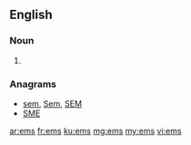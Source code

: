 {{also|Ems}}
==English==

===Noun===
{{head|en|plural}}

# {{plural of|em|lang=en|nocat=1}}

===Anagrams===
* [[sem#English|sem]], [[Sem#English|Sem]], [[SEM#English|SEM]]
* [[SME#English|SME]]

[[ar:ems]]
[[fr:ems]]
[[ku:ems]]
[[mg:ems]]
[[my:ems]]
[[vi:ems]]